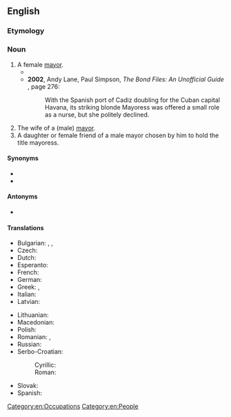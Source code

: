 ==English==

===Etymology===
{{suffix|en|mayor|ess}}

===Noun===
{{head|en|noun|plural|mayoresses|masculine|mayor}}

# A female [[mayor]].
#* {{quote-book|en|year=1993|author=Ian S. Uys|title=Bushman soldiers, their alpha and omega|page=39|passage=The blonde '''mayoress''' was apparently a member of the MPLA and there were indications that spies in the town were sending radio messages to the enemy. Life was monotonous and the troops took to fishing to supplement their rations.}}
#* '''2002''', Andy Lane, Paul Simpson, ''The Bond Files: An Unofficial Guide'' {{ISBN|0753507129}}, page 276:
#*: With the Spanish port of Cadiz doubling for the Cuban capital Havana, its striking blonde Mayoress {{w|Teofila Martinez}} was offered a small role as a nurse, but she politely declined.
# The wife of a (male) [[mayor]].
# A daughter or female friend of a male mayor chosen by him to hold the title mayoress.

====Synonyms====
* {{l|en|mayor}}
* {{l|en|lady mayor}}

====Antonyms====
* {{l|en|lord mayor}} {{qualifier|male mayor}}

====Translations====
{{trans-top|female mayor}}
* Bulgarian: {{t|bg|кмети́ца|f}}, {{t|bg|градонача́лничка|f}}, {{t|bg|градонача́лница|f}}
* Czech: {{t|cs|starostka|f}}
* Dutch: {{t+|nl|burgemeesteres|f}}
* Esperanto: {{t|eo|urbestrino}}
* French: {{t+|fr|mairesse|f}}
* German: {{t+|de|Bürgermeisterin|f}}
* Greek: {{t+|el|δήμαρχος}}, {{t+|el|δημαρχίνα|f}}
* Italian: {{t+|it|sindaca|f}}
* Latvian: {{t|lv|mēre|f}}
{{trans-mid}}
* Lithuanian: {{t|lt|merė|f}}
* Macedonian: {{t|mk|градонача́лничка|f}}
* Polish: {{t+|pl|burmistrzyni|f}}
* Romanian: {{t+|ro|primăriță|f}}, {{t+|ro|primăreasă|f}}
* Russian: {{t+|ru|градонача́льница|f}} {{qualifier|dated}}
* Serbo-Croatian:
*: Cyrillic: {{t|sh|градона́челница|f}}
*: Roman: {{t+|sh|gradonáčelnica|f}}
* Slovak: {{t|sk|starostka|f}}
* Spanish: {{t+|es|alcaldesa|f}}
{{trans-bottom}}



[[Category:en:Occupations]]
[[Category:en:People]]
